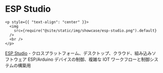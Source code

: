 # ESP Studio

```mdx-code-block
<p style={{ "text-align": "center" }}>
  <img
    src={require("@site/static/img/showcase/esp-studio.png").default}
  />
  <br />
</p>
```

[ESP Studio](https://github.com/torabian/esp-studio) - クロスプラットフォーム、デスクトップ、クラウド、組み込みソフトウェア
ESP/Arduino デバイスの制御、複雑な IOT ワークフローと制御システムの構築用
